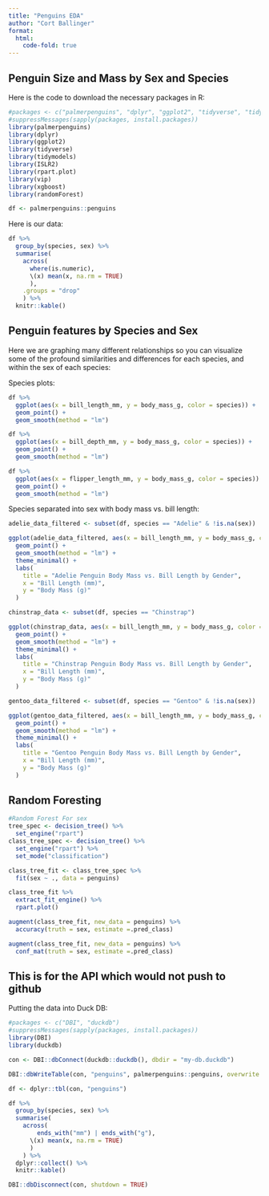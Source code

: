 ```yaml
---
title: "Penguins EDA"
author: "Cort Ballinger"
format:
  html:
    code-fold: true
---
```


## Penguin Size and Mass by Sex and Species

Here is the code to download the necessary packages in R:

```r
#packages <- c("palmerpenguins", "dplyr", "ggplot2", "tidyverse", "tidymodels", "ISLR2","rpart.plot", "vip", "xgboost", "randomForest")
#suppressMessages(sapply(packages, install.packages))
library(palmerpenguins)
library(dplyr)
library(ggplot2)
library(tidyverse) 
library(tidymodels) 
library(ISLR2) 
library(rpart.plot) 
library(vip) 
library(xgboost) 
library(randomForest)

df <- palmerpenguins::penguins
```

Here is our data:

```r
df %>%
  group_by(species, sex) %>%
  summarise(
    across(
      where(is.numeric), 
      \(x) mean(x, na.rm = TRUE)
      ),
    .groups = "drop"
    ) %>%
  knitr::kable()
```

## Penguin features by Species and Sex

Here we are graphing many different relationships so you can visualize some of the profound similarities and differences for each species, and within the sex of each species:

Species plots:

```r
df %>%
  ggplot(aes(x = bill_length_mm, y = body_mass_g, color = species)) +
  geom_point() + 
  geom_smooth(method = "lm")
```

```r
df %>%
  ggplot(aes(x = bill_depth_mm, y = body_mass_g, color = species)) +
  geom_point() +
  geom_smooth(method = "lm")
```

```r
df %>%
  ggplot(aes(x = flipper_length_mm, y = body_mass_g, color = species)) +
  geom_point() + 
  geom_smooth(method = "lm")
```

Species separated into sex with body mass vs. bill length:\

```r
adelie_data_filtered <- subset(df, species == "Adelie" & !is.na(sex))

ggplot(adelie_data_filtered, aes(x = bill_length_mm, y = body_mass_g, color = sex)) +
  geom_point() + 
  geom_smooth(method = "lm") +
  theme_minimal() +
  labs(
    title = "Adelie Penguin Body Mass vs. Bill Length by Gender",
    x = "Bill Length (mm)",
    y = "Body Mass (g)"
  )

```

```r
chinstrap_data <- subset(df, species == "Chinstrap")

ggplot(chinstrap_data, aes(x = bill_length_mm, y = body_mass_g, color = sex)) +
  geom_point() +  
  geom_smooth(method = "lm") +
  theme_minimal() +
  labs(
    title = "Chinstrap Penguin Body Mass vs. Bill Length by Gender",
    x = "Bill Length (mm)",
    y = "Body Mass (g)"
  )
```

```r
gentoo_data_filtered <- subset(df, species == "Gentoo" & !is.na(sex))

ggplot(gentoo_data_filtered, aes(x = bill_length_mm, y = body_mass_g, color = sex)) +
  geom_point() + 
  geom_smooth(method = "lm") + 
  theme_minimal() +
  labs(
    title = "Gentoo Penguin Body Mass vs. Bill Length by Gender",
    x = "Bill Length (mm)",
    y = "Body Mass (g)"
  )
```

## Random Foresting

```r
#Random Forest For sex
tree_spec <- decision_tree() %>%
  set_engine("rpart")
class_tree_spec <- decision_tree() %>%         
  set_engine("rpart") %>%         
  set_mode("classification")

class_tree_fit <- class_tree_spec %>%
  fit(sex ~ ., data = penguins)    

class_tree_fit %>%
  extract_fit_engine() %>%
  rpart.plot()

augment(class_tree_fit, new_data = penguins) %>%   
  accuracy(truth = sex, estimate =.pred_class)

augment(class_tree_fit, new_data = penguins) %>%  
  conf_mat(truth = sex, estimate =.pred_class)
```

## This is for the API which would not push to github

Putting the data into Duck DB:

```r
#packages <- c("DBI", "duckdb")
#suppressMessages(sapply(packages, install.packages))
library(DBI)
library(duckdb)
```

```r
con <- DBI::dbConnect(duckdb::duckdb(), dbdir = "my-db.duckdb")

DBI::dbWriteTable(con, "penguins", palmerpenguins::penguins, overwrite = TRUE)

```

```r
df <- dplyr::tbl(con, "penguins")
```

```r
df %>%
  group_by(species, sex) %>%
  summarise(
    across(
        ends_with("mm") | ends_with("g"),
      \(x) mean(x, na.rm = TRUE)
      )
    ) %>%
  dplyr::collect() %>%
  knitr::kable()
```

```r
DBI::dbDisconnect(con, shutdown = TRUE)
```
